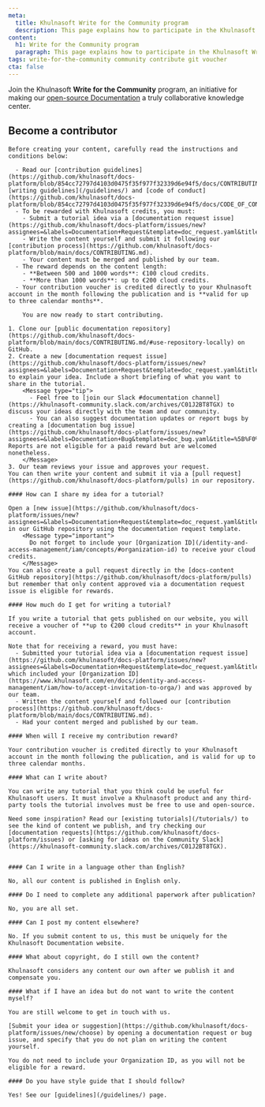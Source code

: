 ```yaml
---
meta:
  title: Khulnasoft Write for the Community program
  description: This page explains how to participate in the Khulnasoft Write for the Community program.
content:
  h1: Write for the Community program
  paragraph: This page explains how to participate in the Khulnasoft Write for the Community program.
tags: write-for-the-community community contribute git voucher
cta: false
---
```


Join the Khulnasoft **Write for the Community** program, an initiative for making our [open-source Documentation](https://github.com/khulnasoft/docs-platform/) a truly collaborative knowledge center.

<Grid>
    <SummaryCard
        title="Become a recognized expert"
        icon="members"
        description="Share your knowledge and be featured on our Documentation."
    />
    <SummaryCard
        title="Be rewarded for your contribution"
        icon="auto-fix"
        description="Get up to €200 of cloud credit for each of your publications."
    />
</Grid>

## Become a contributor

<Tabs id="become-contributor">

  <TabsTab label="Before you start    ">

    Before creating your content, carefully read the instructions and conditions below:

      - Read our [contribution guidelines](https://github.com/khulnasoft/docs-platform/blob/854cc72797d4103d0475f35f977f32339d6e94f5/docs/CONTRIBUTING.md), [writing guidelines](/guidelines/) and [code of conduct](https://github.com/khulnasoft/docs-platform/blob/854cc72797d4103d0475f35f977f32339d6e94f5/docs/CODE_OF_CONDUCT.md).
      - To be rewarded with Khulnasoft credits, you must:
        - Submit a tutorial idea via a [documentation request issue](https://github.com/khulnasoft/docs-platform/issues/new?assignees=&labels=Documentation+Request&template=doc_request.yaml&title=%5B%F0%9F%91%A9%E2%80%8D%F0%9F%92%BB+Documentation+Request%5D%3A+).
        - Write the content yourself and submit it following our [contribution process](https://github.com/khulnasoft/docs-platform/blob/main/docs/CONTRIBUTING.md).
        - Your content must be merged and published by our team.
      - The reward depends on the content length:
        - **Between 500 and 1000 words**: €100 cloud credits.
        - **More than 1000 words**: up to €200 cloud credits.
      - Your contribution voucher is credited directly to your Khulnasoft account in the month following the publication and is **valid for up to three calendar months**.

        You are now ready to start contributing.

  </TabsTab>

  <TabsTab label="How to contribute    ">

    1. Clone our [public documentation repository](https://github.com/khulnasoft/docs-platform/blob/main/docs/CONTRIBUTING.md/#use-repository-locally) on GitHub.
    2. Create a new [documentation request issue](https://github.com/khulnasoft/docs-platform/issues/new?assignees=&labels=Documentation+Request&template=doc_request.yaml&title=%5B%F0%9F%91%A9%E2%80%8D%F0%9F%92%BB+Documentation+Request%5D%3A+) to explain your idea. Include a short briefing of what you want to share in the tutorial.
        <Message type="tip">
          - Feel free to [join our Slack #documentation channel](https://khulnasoft-community.slack.com/archives/C01J2BT8TGX) to discuss your ideas directly with the team and our community.
          - You can also suggest documentation updates or report bugs by creating a [documentation bug issue](https://github.com/khulnasoft/docs-platform/issues/new?assignees=&labels=Documentation+Bug&template=doc_bug.yaml&title=%5B%F0%9F%90%9E+Documentation+Bug%5D%3A+). Reports are not eligible for a paid reward but are welcomed nonetheless.
        </Message>
    3. Our team reviews your issue and approves your request.
    You can then write your content and submit it via a [pull request](https://github.com/khulnasoft/docs-platform/pulls) in our repository.

  </TabsTab>

  <TabsTab label="FAQs">

    #### How can I share my idea for a tutorial?

    Open a [new issue](https://github.com/khulnasoft/docs-platform/issues/new?assignees=&labels=Documentation+Request&template=doc_request.yaml&title=%5B%F0%9F%91%A9%E2%80%8D%F0%9F%92%BB+Documentation+Request%5D%3A+) in our GitHub repository using the documentation request template.
        <Message type="important">
          Do not forget to include your [Organization ID](/identity-and-access-management/iam/concepts/#organization-id) to receive your cloud credits.
        </Message>
    You can also create a pull request directly in the [docs-content GitHub repository](https://github.com/khulnasoft/docs-platform/pulls) but remember that only content approved via a documentation request issue is eligible for rewards.

    #### How much do I get for writing a tutorial?

    If you write a tutorial that gets published on our website, you will receive a voucher of **up to €200 cloud credits** in your Khulnasoft account.

    Note that for receiving a reward, you must have:
      - Submitted your tutorial idea via a [documentation request issue](https://github.com/khulnasoft/docs-platform/issues/new?assignees=&labels=Documentation+Request&template=doc_request.yaml&title=%5B%F0%9F%91%A9%E2%80%8D%F0%9F%92%BB+Documentation+Request%5D%3A+), which included your [Organization ID](https://www.khulnasoft.com/en/docs/identity-and-access-management/iam/how-to/accept-invitation-to-orga/) and was approved by our team.
      - Written the content yourself and followed our [contribution process](https://github.com/khulnasoft/docs-platform/blob/main/docs/CONTRIBUTING.md).
      - Had your content merged and published by our team.

    #### When will I receive my contribution reward?

    Your contribution voucher is credited directly to your Khulnasoft account in the month following the publication, and is valid for up to three calendar months.

    #### What can I write about?

    You can write any tutorial that you think could be useful for Khulnasoft users. It must involve a Khulnasoft product and any third-party tools the tutorial involves must be free to use and open-source.

    Need some inspiration? Read our [existing tutorials](/tutorials/) to see the kind of content we publish, and try checking our [documentation requests](https://github.com/khulnasoft/docs-platform/issues) or [asking for ideas on the Community Slack](https://khulnasoft-community.slack.com/archives/C01J2BT8TGX).


    #### Can I write in a language other than English?

    No, all our content is published in English only.

    #### Do I need to complete any additional paperwork after publication?

    No, you are all set.

    #### Can I post my content elsewhere?

    No. If you submit content to us, this must be uniquely for the Khulnasoft Documentation website.

    #### What about copyright, do I still own the content?

    Khulnasoft considers any content our own after we publish it and compensate you.

    #### What if I have an idea but do not want to write the content myself?

    You are still welcome to get in touch with us.

    [Submit your idea or suggestion](https://github.com/khulnasoft/docs-platform/issues/new/choose) by opening a documentation request or bug issue, and specify that you do not plan on writing the content yourself.

    You do not need to include your Organization ID, as you will not be eligible for a reward.

    #### Do you have style guide that I should follow?

    Yes! See our [guidelines](/guidelines/) page.

  </TabsTab>

</Tabs>
